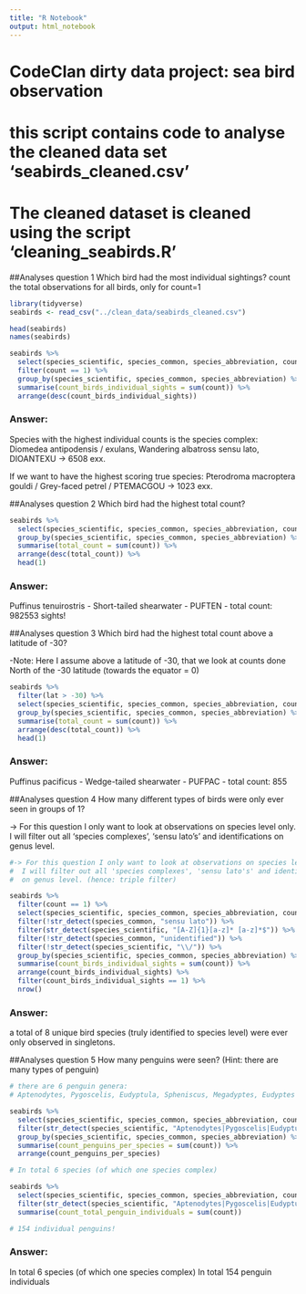 ```yaml
---
title: "R Notebook"
output: html_notebook
---
```


# CodeClan dirty data project: sea bird observation
# this script contains code to analyse the cleaned data set 'seabirds_cleaned.csv'
# The cleaned dataset is cleaned using the script 'cleaning_seabirds.R'

##Analyses question 1
Which bird had the most individual sightings?
  count the total observations for all birds, only for count=1
  
```r
library(tidyverse)
seabirds <- read_csv("../clean_data/seabirds_cleaned.csv")

head(seabirds)
names(seabirds)
```
```r
seabirds %>% 
  select(species_scientific, species_common, species_abbreviation, count) %>% 
  filter(count == 1) %>% 
  group_by(species_scientific, species_common, species_abbreviation) %>% 
  summarise(count_birds_individual_sights = sum(count)) %>% 
  arrange(desc(count_birds_individual_sights))
```
### Answer:
Species with the highest individual counts is the species complex:
Diomedea antipodensis / exulans, Wandering albatross sensu lato, DIOANTEXU
-> 6508 exx.

If we want to have the highest scoring true species:
Pterodroma macroptera gouldi / Grey-faced petrel / PTEMACGOU
-> 1023 exx.

##Analyses question 2
Which bird had the highest total count?
```r
seabirds %>% 
  select(species_scientific, species_common, species_abbreviation, count) %>% 
  group_by(species_scientific, species_common, species_abbreviation) %>% 
  summarise(total_count = sum(count)) %>% 
  arrange(desc(total_count)) %>% 
  head(1)
```
### Answer:
Puffinus tenuirostris - Short-tailed shearwater - PUFTEN - total count: 982553 sights!

##Analyses question 3
Which bird had the highest total count above a latitude of -30?

-Note: Here I assume above a latitude of -30, that we look at counts done North of 
      the -30 latitude (towards the equator = 0)

```r
seabirds %>% 
  filter(lat > -30) %>% 
  select(species_scientific, species_common, species_abbreviation, count) %>% 
  group_by(species_scientific, species_common, species_abbreviation) %>% 
  summarise(total_count = sum(count)) %>% 
  arrange(desc(total_count)) %>% 
  head(1)
```
### Answer:
Puffinus pacificus - Wedge-tailed shearwater - PUFPAC - total count: 855

##Analyses question 4
How many different types of birds were only ever seen in groups of 1?

-> For this question I only want to look at observations on species level only.
  I will filter out all 'species complexes', 'sensu lato's' and identifications 
  on genus level.

```r
#-> For this question I only want to look at observations on species level only.
#  I will filter out all 'species complexes', 'sensu lato's' and identifications 
#  on genus level. (hence: triple filter)

seabirds %>% 
  filter(count == 1) %>% 
  select(species_scientific, species_common, species_abbreviation, count) %>%
  filter(!str_detect(species_common, "sensu lato")) %>% 
  filter(str_detect(species_scientific, "[A-Z]{1}[a-z]* [a-z]*$")) %>% 
  filter(!str_detect(species_common, "unidentified")) %>% 
  filter(!str_detect(species_scientific, "\\/")) %>% 
  group_by(species_scientific, species_common, species_abbreviation) %>% 
  summarise(count_birds_individual_sights = sum(count)) %>% 
  arrange(count_birds_individual_sights) %>% 
  filter(count_birds_individual_sights == 1) %>% 
  nrow()

```
### Answer:
a total of 8 unique bird species (truly identified to species level) were ever only 
observed in singletons.

##Analyses question 5
How many penguins were seen? (Hint: there are many types of penguin)

```r
# there are 6 penguin genera: 
# Aptenodytes, Pygoscelis, Eudyptula, Spheniscus, Megadyptes, Eudyptes

seabirds %>% 
  select(species_scientific, species_common, species_abbreviation, count) %>% 
  filter(str_detect(species_scientific, "Aptenodytes|Pygoscelis|Eudyptula|Spheniscus|Megadyptes|Eudyptes")) %>% 
  group_by(species_scientific, species_common, species_abbreviation) %>% 
  summarise(count_penguins_per_species = sum(count)) %>% 
  arrange(count_penguins_per_species)  

# In total 6 species (of which one species complex)

seabirds %>% 
  select(species_scientific, species_common, species_abbreviation, count) %>% 
  filter(str_detect(species_scientific, "Aptenodytes|Pygoscelis|Eudyptula|Spheniscus|Megadyptes|Eudyptes")) %>% 
  summarise(count_total_penguin_individuals = sum(count)) 

# 154 individual penguins! 
```
### Answer:
In total 6 species (of which one species complex)
In total 154 penguin individuals
